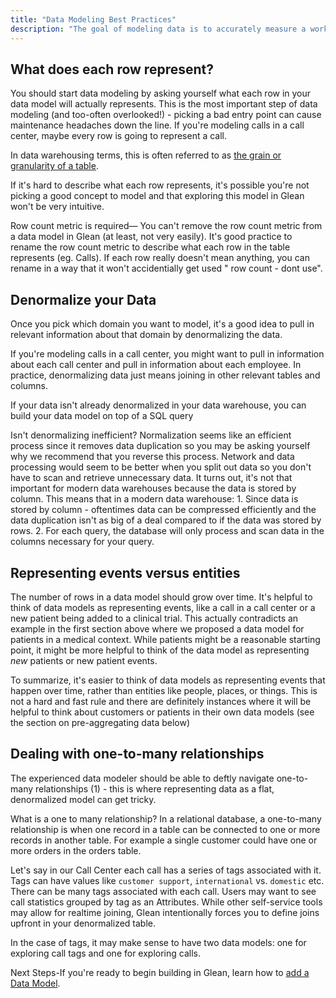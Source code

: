 ```yaml
---
title: "Data Modeling Best Practices"
description: "The goal of modeling data is to accurately measure a workflow or process in your organization. If you are monitoring clinical trials patients, you might have a data model for patients. If you are managing a call center, you may have a data model for calls. Since a Glean data model is based on a single underlying table, you should denormalize and join in as much relevant data as possible. Below are useful guidelines for how to think about and optimize your data models."
---
```



## What does each row represent?

You should start data modeling by asking yourself what each row in your data model will actually represents. This is the most important step of data modeling (and too-often overlooked!) - picking a bad entry point can cause maintenance headaches down the line. If you're modeling calls in a call center, maybe every row is going to represent a call.

In data warehousing terms, this is often referred to as [the grain or granularity of a table](http://www.datamartist.com/data-granularity-avoid-going-against-the-grain).

If it's hard to describe what each row represents, it's possible you're not picking a good concept to model and that exploring this model in Glean won't be very intuitive.

<Info> Row count metric is required— You can't remove the row count metric from a data model in Glean (at least, not very easily).  It's good practice to rename the row count metric to describe what each row in the table represents (eg. Calls).  If each row really doesn't mean anything, you can rename in a way that it won't accidentially get used " row count - dont use". </Info>

## Denormalize your Data

Once you pick which domain you want to model, it's a good idea to pull in relevant information about that domain by denormalizing the data.

If you're modeling calls in a call center, you might want to pull in information about each call center and pull in information about each employee. In practice, denormalizing data just means joining in other relevant tables and columns.

If your data isn't already denormalized in your data warehouse, you can build your data model on top of a SQL query

<Info> Isn't denormalizing inefficient? Normalization seems like an efficient process since it removes data duplication so you may be asking yourself why we recommend that you reverse this process.  Network and data processing would seem to be better when you split out data so you don't have to scan and retrieve unnecessary data.  It turns out, it's not that important for modern data warehouses because the data is stored by column.  This means that in a modern data warehouse: 1.  Since data is stored by column - oftentimes data can be compressed efficiently and the data duplication isn't as big of a deal compared to if the data was stored by rows. 2.  For each query, the database will only process and scan data in the columns necessary for your query. </Info>

## Representing events versus entities

The number of rows in a data model should grow over time. It's helpful to think of data models as representing events, like a call in a call center or a new patient being added to a clinical trial. This actually contradicts an example in the first section above where we proposed a data model for patients in a medical context. While patients might be a reasonable starting point, it might be more helpful to think of the data model as representing _new_ patients or new patient events.

To summarize, it's easier to think of data models as representing events that happen over time, rather than entities like people, places, or things. This is not a hard and fast rule and there are definitely instances where it will be helpful to think about customers or patients in their own data models (see the section on pre-aggregating data below)

## Dealing with one-to-many relationships

The experienced data modeler should be able to deftly navigate one-to-many relationships (1) - this is where representing data as a flat, denormalized model can get tricky.

<Info> What is a one to many relationship? In a relational database, a one-to-many relationship is when one record in a table can be connected to one or more records in another table.  For example a single customer could have one or more orders in the orders table. </Info>

Let's say in our Call Center each call has a series of tags associated with it. Tags can have values like `customer support`, `international` vs. `domestic` etc. There can be many tags associated with each call. Users may want to see call statistics grouped by tag as an Attributes. While other self-service tools may allow for realtime joining, Glean intentionally forces you to define joins upfront in your denormalized table.

In the case of tags, it may make sense to have two data models: one for exploring call tags and one for exploring calls.

<Check> Next Steps-If you're ready to begin building in Glean, learn how to [add a Data Model](/data-modeling/add-data-model).</Check>